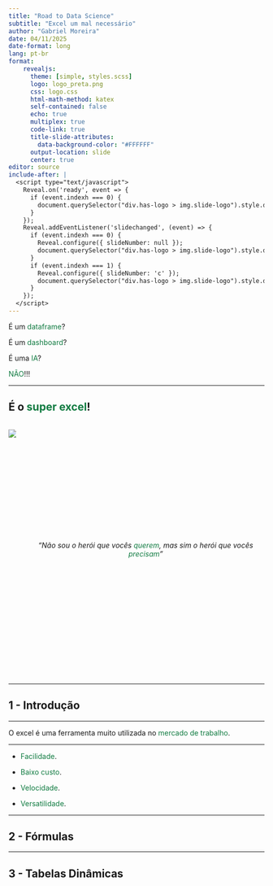 ```yaml
---
title: "Road to Data Science"
subtitle: "Excel um mal necessário"
author: "Gabriel Moreira"
date: 04/11/2025
date-format: long
lang: pt-br
format: 
    revealjs:
      theme: [simple, styles.scss]
      logo: logo_preta.png
      css: logo.css
      html-math-method: katex
      self-contained: false
      echo: true
      multiplex: true
      code-link: true
      title-slide-attributes:
        data-background-color: "#FFFFFF"
      output-location: slide
      center: true
editor: source
include-after: |
  <script type="text/javascript">
    Reveal.on('ready', event => {
      if (event.indexh === 0) {
        document.querySelector("div.has-logo > img.slide-logo").style.display = "none";
      }
    });
    Reveal.addEventListener('slidechanged', (event) => {
      if (event.indexh === 0) {
        Reveal.configure({ slideNumber: null });
        document.querySelector("div.has-logo > img.slide-logo").style.display = "none";
      }
      if (event.indexh === 1) { 
        Reveal.configure({ slideNumber: 'c' });
        document.querySelector("div.has-logo > img.slide-logo").style.display = null;
      }
    });
  </script>
---
```


É um <span style='color:#107B41'>dataframe</span>?

::: {.fragment}  
É um <span style='color:#107B41'> dashboard</span>?
::: 

::: {.fragment}  
É uma <span style='color:#107B41'>IA</span>?
:::

::: {.fragment}  
<span style='color:#107B41'>NÃO</span>!!! 
:::

---



## É o <span style='color:#107B41'>super excel</span>! {transition="convex-in none-out" transition-speed="fast"}

:::{.columns}
:::{.column}
![](super_excel.png)
:::

:::{.column}


<div style="display: flex; justify-content: center; align-items: center; height: 100%; min-height: 500px; text-align: center;">

*"Não sou o herói que vocês <span style='color:#107B41'>querem</span>, mas sim o herói que vocês <span style='color:#107B41'>precisam</span>"*


</div>

:::

:::

---

## 1 - Introdução

---

O excel é uma ferramenta muito utilizada no <span style='color:#107B41'>mercado de trabalho</span>.

---

- <span style='color:#107B41'>Facilidade</span>.

- <span style='color:#107B41'>Baixo custo</span>.

- <span style='color:#107B41'>Velocidade</span>.

- <span style='color:#107B41'>Versatilidade</span>.

---

## 2 - Fórmulas

---

## 3 - Tabelas Dinâmicas



